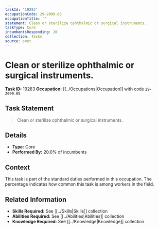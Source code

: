 ```yaml
---
taskId: '19283'
occupationCode: 29-2099.05
occupationTitle: ''
statement: Clean or sterilize ophthalmic or surgical instruments.
taskType: Core
incumbentsResponding: 20
collection: Tasks
source: onet
---
```

# Clean or sterilize ophthalmic or surgical instruments.

**Task ID:** 19283
**Occupation:** [[../Occupations|Occupation]] with code `29-2099.05`

## Task Statement

> Clean or sterilize ophthalmic or surgical instruments.

## Details

- **Type:** Core
- **Performed By:** 20.0% of incumbents

## Context

This task is part of the standard duties performed in this occupation. The percentage indicates how common this task is among workers in the field.

## Related Information

- **Skills Required:** See [[../Skills|Skills]] collection
- **Abilities Required:** See [[../Abilities|Abilities]] collection
- **Knowledge Required:** See [[../Knowledge|Knowledge]] collection
